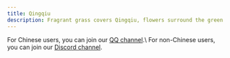 ```yaml
---
title: Qingqiu
description: Fragrant grass covers Qingqiu, flowers surround the green stream.
---
```



<Card title="Join the channel" icon="comment">
    For Chinese users, you can join our <a href="https://pd.qq.com/s/1vbkit4bj">QQ channel</a>.\
    For non-Chinese users, you can join our <a href="https://discord.gg/z974WwPEJt">Discord channel</a>.
</Card>

<CardGrid>
  <LinkCard
    title="LunarFox Modpack"
    description="LunarFox is a performance modpack with quality-of-life mods and OptiFine alternatives. The modpack includes some out-of-the-box mod configurations and good performance configurations."
    href="/en/lunarfox"
  />
  <LinkCard
    title="StarFox Modpack"
    description="A simple performance modpack. It's the base for LunarFox."
    href="https://github.com/OrzMiku/starfox"
  />
</CardGrid>
